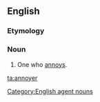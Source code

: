 ==English==

===Etymology===
{{suffix|annoy|er}}

===Noun===
{{en-noun}}

# One who [[annoy]]s.

[[Category:English agent nouns]]

[[ta:annoyer]]